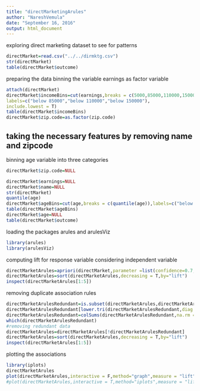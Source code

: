 ```yaml
---
title: "directMarketingArules"
author: "NareshVemula"
date: "September 16, 2016"
output: html_document
---
```

exploring direct marketing dataset to see for patterns 
```r
directMarket=read.csv("../../dirmktg.csv")
str(directMarket)
table(directMarket$outcome)
```
preparing the data 
binning the variable earnings as factor variable
```r
attach(directMarket)
directMarket$incomeBins=cut(earnings,breaks = c(5000,85000,110000,150000),
labels=c("below 85000","below 110000","below 150000"),
include.lowest = T)
table(directMarket$incomeBins)
directMarket$zip.code=as.factor(zip.code)
```
taking the necessary features by removing name and zipcode
-------------------------------------------------------------
binning age variable into three categories
```r
directMarket$zip.code=NULL

directMarket$earnings=NULL
directMarket$name=NULL  
str(directMarket)
quantile(age)
directMarket$ageBins=cut(age,breaks = c(quantile(age)),labels=c("below 28","below 42","below 56","below 69"),include.lowest = T)
table(directMarket$ageBins)
directMarket$age=NULL
table(directMarket$outcome)
```
loading the packages arules and arulesViz
```r
library(arules)
library(arulesViz)
```
computing lift for response variable considering independent variable
```r
directMarketArules=apriori(directMarket,parameter =list(confidence=0.7,support=0.05),appearance = list(default="lhs",rhs=c("outcome=response","outcome=no response")),control = list(verbose=F))
directMarketArules=sort(directMarketArules,decreasing = T,by="lift")
inspect(directMarketArules[1:5])
```
removing duplicate association rules
```r
directMarketArulesRedundant=is.subset(directMarketArules,directMarketArules)
directMarketArulesRedundant[lower.tri(directMarketArulesRedundant,diag = T)]=NA
directMarketArulesRedundant=colSums(directMarketArulesRedundant,na.rm = T)>=1
which(directMarketArulesRedundant)
#removing redundant data
directMarketArules=directMarketArules[!directMarketArulesRedundant]
directMarketArules=sort(directMarketArules,decreasing = T,by="lift")
inspect(directMarketArules[1:5])
```
plotting the associations
```r
library(iplots)
directMarketArules
plot(directMarketArules,interactive = F,method="graph",measure = "lift")
#plot(directMarketArules,interactive = T,method="iplots",measure = "lift")

```